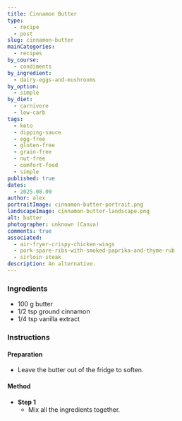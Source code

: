 ```yaml
---
title: Cinnamon Butter
type:
  - recipe
  - post
slug: cinnamon-butter
mainCategories:
  - recipes
by_course:
  - condiments
by_ingredient:
  - dairy-eggs-and-mushrooms
by_option:
  - simple
by_diet:
  - carnivore
  - low-carb
tags:
  - keto
  - dipping-sauce
  - egg-free
  - gluten-free
  - grain-free
  - nut-free
  - comfort-food
  - simple
published: true
dates:
  - 2025.08.09
author: alex
portraitImage: cinnamon-butter-portrait.png
landscapeImage: cinnamon-butter-landscape.png
alt: butter
photographer: unknown (Canva)
comments: true
associated:
  - air-fryer-crispy-chicken-wings
  - pork-spare-ribs-with-smoked-paprika-and-thyme-rub
  - sirloin-steak
description: An alternative.
---
```


<Ingredients>

### Ingredients

- 100 g butter
- 1/2 tsp ground cinnamon
- 1/4 tsp vanilla extract

</Ingredients>

<Instructions>

### Instructions

#### Preparation

- Leave the butter out of the fridge to soften.

#### Method

- **Step 1**
  - Mix all the ingredients together.

</Instructions>
